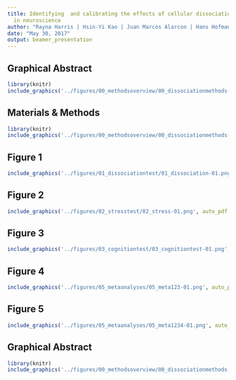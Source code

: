 ```yaml
---
title: Identifying  and calibrating the effects of cellular dissociation for transcriptomics
  in neuroscience
author: "Rayna Harris | Hsin-Yi Kao | Juan Marcos Alarcon | Hans Hofmann | Andre Fenton"
date: "May 30, 2017"
output: beamer_presentation
---
```


## Graphical Abstract 


```r
library(knitr)
include_graphics('../figures/00_methodsoverview/00_dissociationmethods-01.png', auto_pdf = TRUE, dpi = 300)
```

## Materials & Methods


```r
library(knitr)
include_graphics('../figures/00_methodsoverview/00_dissociationmethods-02.png', auto_pdf = TRUE, dpi = 300)
```

## Figure 1 

```r
include_graphics('../figures/01_dissociationtest/01_dissociation-01.png', auto_pdf = TRUE, dpi = 400)
```

## Figure 2

```r
include_graphics('../figures/02_stresstest/02_stress-01.png', auto_pdf = TRUE, dpi = 400)
```


## Figure 3

```r
include_graphics('../figures/03_cognitiontest/03_cognitiontest-01.png', auto_pdf = TRUE, dpi = 400)
```


## Figure 4

```r
include_graphics('../figures/05_metaanalyses/05_meta123-01.png', auto_pdf = TRUE, dpi = 300)
```

## Figure 5

```r
include_graphics('../figures/05_metaanalyses/05_meta1234-01.png', auto_pdf = TRUE, dpi = 300)
```


## Graphical Abstract 

```r
library(knitr)
include_graphics('../figures/00_methodsoverview/00_dissociationmethods-01.png', auto_pdf = TRUE, dpi = 300)
```

